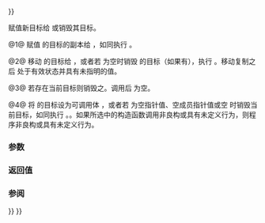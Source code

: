 {{cpp/utility/functional/copyable_function/title|operator{{=}}}}
{{cpp/utility/functional/copyable_function/navbar}}
{{dcl begin}}
{{dcl|num=1|since=c++26|1=
copyable_function&amp; operator=( const copyable_function&amp; other );
}}
{{dcl|num=2|since=c++26|1=
copyable_function&amp; operator=( copyable_function&amp;&amp; other );
}}
{{dcl|num=3|since=c++26|1=
copyable_function&amp; operator=( std::nullptr_t ) noexcept;
}}
{{dcl|num=4|since=c++26|1=
template&lt; class F &gt;
copyable_function&amp; operator=( F&amp;&amp; f );
}}
{{dcl end}}

赋值新目标给 {{tt|std::copyable_function}} 或销毁其目标。

@1@ 赋值 {{tt|other}} 的目标的副本给 {{c|*this}}，如同执行 {{c|auto(other).swap(*this)}}。

@2@ 移动 {{tt|other}} 的目标给 {{c|*this}}，或者若 {{tt|other}} 为空时销毁 {{c|*this}} 的目标（如果有），执行 {{c|auto(std::move(other)).swap(*this)}}。移动复制之后 {{tt|other}} 处于有效状态并具有未指明的值。

@3@ 若存在当前目标则销毁之。调用后 {{c|*this}} 为空。

@4@ 将 {{c|*this}} 的目标设为可调用体 {{tt|f}}，或者若 {{tt|f}} 为空指针值、空成员指针值或空 {{tt|std::copyable_function}} 时销毁当前目标，如同执行 {{c|copyable_function(std::forward&lt;F&gt;(f)).swap(*this);}}。{{cpp/enable_if|{{tt|F}} 的 {{tt|copyable_function}} 参与重载解析}}。如果所选中的构造函数调用非良构或具有未定义行为，则程序非良构或具有未定义行为。

===参数===
{{par begin}}
{{par|other|要复制或移动目标的另一 {{tt|std::copyable_function}} 对象}}
{{par|f|用以初始化新目标的可调用对象}}
{{par end}}

===返回值===
{{c|*this}}

===参阅===
{{dsc begin}}
{{dsc inc|cpp/utility/functional/function/dsc operator{{=}}}}
{{dsc inc|cpp/utility/functional/move_only_function/dsc operator{{=}}}}
{{dsc begin}}

{{langlinks|de|en|es|fr|it|ja|pt|ru}}